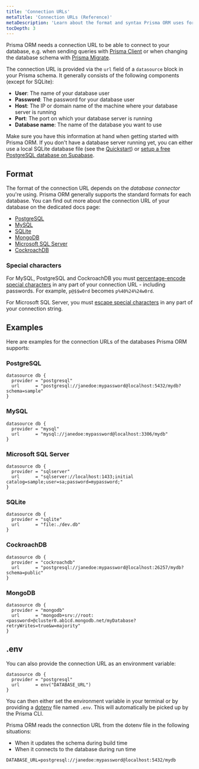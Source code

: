 ```yaml
---
title: 'Connection URLs'
metaTitle: 'Connection URLs (Reference)'
metaDescription: 'Learn about the format and syntax Prisma ORM uses for defining database connection URLs for PostgreSQL, MySQL and SQLite.'
tocDepth: 3
---
```


<TopBlock>

Prisma ORM needs a connection URL to be able to connect to your database, e.g. when sending queries with [Prisma Client](/orm/prisma-client) or when changing the database schema with [Prisma Migrate](/orm/prisma-migrate).

The connection URL is provided via the `url` field of a `datasource` block in your Prisma schema. It generally consists of the following components (except for SQLite):

- **User**: The name of your database user
- **Password**: The password for your database user
- **Host**: The IP or domain name of the machine where your database server is running
- **Port**: The port on which your database server is running
- **Database name**: The name of the database you want to use

Make sure you have this information at hand when getting started with Prisma ORM. If you don't have a database server running yet, you can either use a local SQLite database file (see the [Quickstart](/getting-started/quickstart)) or [setup a free PostgreSQL database on Supabase](https://dev.to/prisma/set-up-a-free-postgresql-database-on-supabase-to-use-with-prisma-3pk6).

</TopBlock>

## Format

The format of the connection URL depends on the _database connector_ you're using. Prisma ORM generally supports the standard formats for each database. You can find out more about the connection URL of your database on the dedicated docs page:

- [PostgreSQL](/orm/overview/databases/postgresql)
- [MySQL](/orm/overview/databases/mysql)
- [SQLite](/orm/overview/databases/sqlite)
- [MongoDB](/orm/overview/databases/mongodb)
- [Microsoft SQL Server](/orm/overview/databases/sql-server)
- [CockroachDB](/orm/overview/databases/cockroachdb)

### Special characters

For MySQL, PostgreSQL and CockroachDB you must [percentage-encode special characters](https://developer.mozilla.org/en-US/docs/Glossary/percent-encoding) in any part of your connection URL - including passwords. For example, `p@$$w0rd` becomes `p%40%24%24w0rd`.

For Microsoft SQL Server, you must [escape special characters](/orm/overview/databases/sql-server#connection-details) in any part of your connection string.

## Examples

Here are examples for the connection URLs of the databases Prisma ORM supports:

### PostgreSQL

```prisma file=schema.prisma showLineNumbers
datasource db {
  provider = "postgresql"
  url      = "postgresql://janedoe:mypassword@localhost:5432/mydb?schema=sample"
}
```

### MySQL

```prisma file=schema.prisma showLineNumbers
datasource db {
  provider = "mysql"
  url      = "mysql://janedoe:mypassword@localhost:3306/mydb"
}
```

### Microsoft SQL Server

```prisma file=schema.prisma showLineNumbers
datasource db {
  provider = "sqlserver"
  url      = "sqlserver://localhost:1433;initial catalog=sample;user=sa;password=mypassword;"
}
```

### SQLite

```prisma file=schema.prisma showLineNumbers
datasource db {
  provider = "sqlite"
  url      = "file:./dev.db"
}
```

### CockroachDB

```prisma file=schema.prisma showLineNumbers
datasource db {
  provider = "cockroachdb"
  url      = "postgresql://janedoe:mypassword@localhost:26257/mydb?schema=public"
}
```

### MongoDB

```prisma file=schema.prisma showLineNumbers
datasource db {
  provider = "mongodb"
  url      = "mongodb+srv://root:<password>@cluster0.ab1cd.mongodb.net/myDatabase?retryWrites=true&w=majority"
}
```

## .env

You can also provide the connection URL as an environment variable:

```prisma file=schema.prisma showLineNumbers
datasource db {
  provider = "postgresql"
  url      = env("DATABASE_URL")
}
```

You can then either set the environment variable in your terminal or by providing a [dotenv](https://github.com/motdotla/dotenv) file named `.env`. This will automatically be picked up by the Prisma CLI.

Prisma ORM reads the connection URL from the dotenv file in the following situations:

- When it updates the schema during build time
- When it connects to the database during run time

```
DATABASE_URL=postgresql://janedoe:mypassword@localhost:5432/mydb
```
